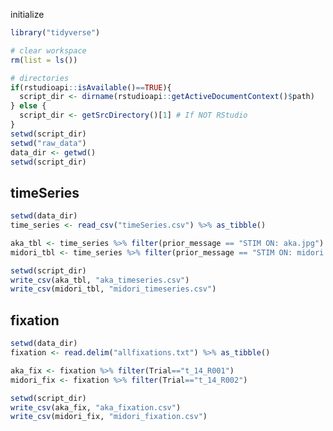 initialize
```r
library("tidyverse")

# clear workspace
rm(list = ls())

# directories
if(rstudioapi::isAvailable()==TRUE){
  script_dir <- dirname(rstudioapi::getActiveDocumentContext()$path)
} else {
  script_dir <- getSrcDirectory()[1] # If NOT RStudio
}
setwd(script_dir)
setwd("raw_data")
data_dir <- getwd()
setwd(script_dir)
```

## timeSeries

```r
setwd(data_dir)
time_series <- read_csv("timeSeries.csv") %>% as_tibble()
```
```r
aka_tbl <- time_series %>% filter(prior_message == "STIM ON: aka.jpg")
midori_tbl <- time_series %>% filter(prior_message == "STIM ON: midori.jpg")
```

```r
setwd(script_dir)
write_csv(aka_tbl, "aka_timeseries.csv")
write_csv(midori_tbl, "midori_timeseries.csv")
```

## fixation

```r
setwd(data_dir)
fixation <- read.delim("allfixations.txt") %>% as_tibble()
```

```r
aka_fix <- fixation %>% filter(Trial=="t_14_R001")
midori_fix <- fixation %>% filter(Trial=="t_14_R002")
```

```r
setwd(script_dir)
write_csv(aka_fix, "aka_fixation.csv")
write_csv(midori_fix, "midori_fixation.csv")
```

